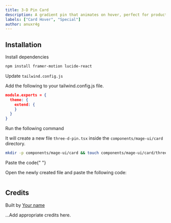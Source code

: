 ```yaml
---
title: 3-D Pin Card
description: A gradient pin that animates on hover, perfect for product links.
labels: ["Card Hover", "Special"]
author: anuxr4g
---
```


<ComponentPreview name="card-threedpin--docs" />

## Installation

<Steps>
<Step>Install dependencies</Step>

```bash
npm install framer-motion lucide-react
```

<Step>Update `tailwind.config.js`</Step>

Add the following to your tailwind.config.js file.

```json
module.exports = {
  theme: {
    extend: {
    }
  }
}
```

<Step>Run the following command</Step>

It will create a new file `three-d-pin.tsx` inside the `components/mage-ui/card` directory.

```bash
mkdir -p components/mage-ui/card && touch components/mage-ui/card/three-d-pin.tsx
```

<Step>Paste the code</Step>{" "}

Open the newly created file and paste the following code:

```jsx file=<rootDir>/mage-ui/card/three-d-pin.tsx

```

</Steps>

## Credits

Built by [Your name](https://github.com/YourGithubUsername)

...Add appropriate credits here.
